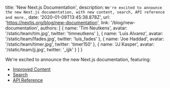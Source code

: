  title: 'New Next.js Documentation',
  description: `We're excited to announce the new Next.js documentation, with new content, search, API reference and more.`,
  date: '2020-01-09T13:45:38.878Z',
  url: 'https://nextjs.org/blog/new-documentation',
  link: '/blog/new-documentation',
  authors: [
    {
      name: 'Tim Neutkens',
      avatar: '/static/team/tim.jpg',
      twitter: 'timneutkens'
    },
    {
      name: 'Luis Alvarez',
      avatar: '/static/team/lfades.jpg',
      twitter: 'luis_fades'
    },
    {
      name: 'Joe Haddad',
      avatar: '/static/team/timer.jpg',
      twitter: 'timer150'
    },
    {
      name: 'JJ Kasper',
      avatar: '/static/team/jj.jpg',
      twitter: '_ijjk'
    }
  ]
}

We're excited to announce the new Next.js documentation, featuring:

- [Improved Content](#improved-content)
- [Search](#search)
- [API Reference](#api-reference)
